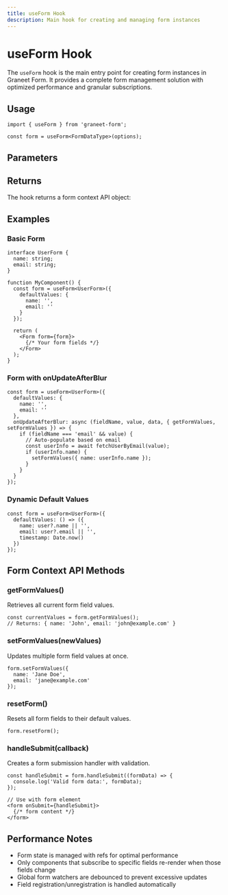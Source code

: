 ```yaml
---
title: useForm Hook
description: Main hook for creating and managing form instances
---
```


# useForm Hook

The `useForm` hook is the main entry point for creating form instances in Graneet Form. It provides a complete form management solution with optimized performance and granular subscriptions.

## Usage

```tsx
import { useForm } from 'graneet-form';

const form = useForm<FormDataType>(options);
```

## Parameters

<AutoTypeTable path="../../../packages/graneet-form/src/form/hooks/use-form.ts" name="UseFormOptions" />

## Returns

The hook returns a form context API object:

<AutoTypeTable path="../../../packages/graneet-form/src/form/contexts/form-context.ts" name="FormContextApi" />

## Examples

### Basic Form

```tsx
interface UserForm {
  name: string;
  email: string;
}

function MyComponent() {
  const form = useForm<UserForm>({
    defaultValues: {
      name: '',
      email: ''
    }
  });

  return (
    <Form form={form}>
      {/* Your form fields */}
    </Form>
  );
}
```

### Form with onUpdateAfterBlur

```tsx
const form = useForm<UserForm>({
  defaultValues: {
    name: '',
    email: ''
  },
  onUpdateAfterBlur: async (fieldName, value, data, { getFormValues, setFormValues }) => {
    if (fieldName === 'email' && value) {
      // Auto-populate based on email
      const userInfo = await fetchUserByEmail(value);
      if (userInfo.name) {
        setFormValues({ name: userInfo.name });
      }
    }
  }
});
```

### Dynamic Default Values

```tsx
const form = useForm<UserForm>({
  defaultValues: () => ({
    name: user?.name || '',
    email: user?.email || '',
    timestamp: Date.now()
  })
});
```

## Form Context API Methods

### getFormValues()

Retrieves all current form field values.

```tsx
const currentValues = form.getFormValues();
// Returns: { name: 'John', email: 'john@example.com' }
```

### setFormValues(newValues)

Updates multiple form field values at once.

```tsx
form.setFormValues({
  name: 'Jane Doe',
  email: 'jane@example.com'
});
```

### resetForm()

Resets all form fields to their default values.

```tsx
form.resetForm();
```

### handleSubmit(callback)

Creates a form submission handler with validation.

```tsx
const handleSubmit = form.handleSubmit((formData) => {
  console.log('Valid form data:', formData);
});

// Use with form element
<form onSubmit={handleSubmit}>
  {/* form content */}
</form>
```

## Performance Notes

- Form state is managed with refs for optimal performance
- Only components that subscribe to specific fields re-render when those fields change
- Global form watchers are debounced to prevent excessive updates
- Field registration/unregistration is handled automatically